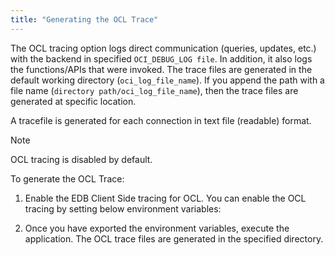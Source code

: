```yaml
---
title: "Generating the OCL Trace"
---
```


<div id="generating_the_ocl_trace" class="registered_link"></div>

The OCL tracing option logs direct communication (queries, updates, etc.) with the backend in specified `OCI_DEBUG_LOG file`. In addition, it also logs the functions/APIs that were invoked. The trace files are generated in the default working directory (`oci_log_file_name`). If you append the path with a file name (`directory path/oci_log_file_name`), then the trace files are generated at specific location.

A tracefile is generated for each connection in text file (readable) format.

<div class="note">

<div class="title">

Note

</div>

OCL tracing is disabled by default.

</div>

To generate the OCL Trace:

1.  Enable the EDB Client Side tracing for OCL. You can enable the OCL tracing by setting below environment variables:

<!-- end list -->

2.  Once you have exported the environment variables, execute the application. The OCL trace files are generated in the specified directory.

